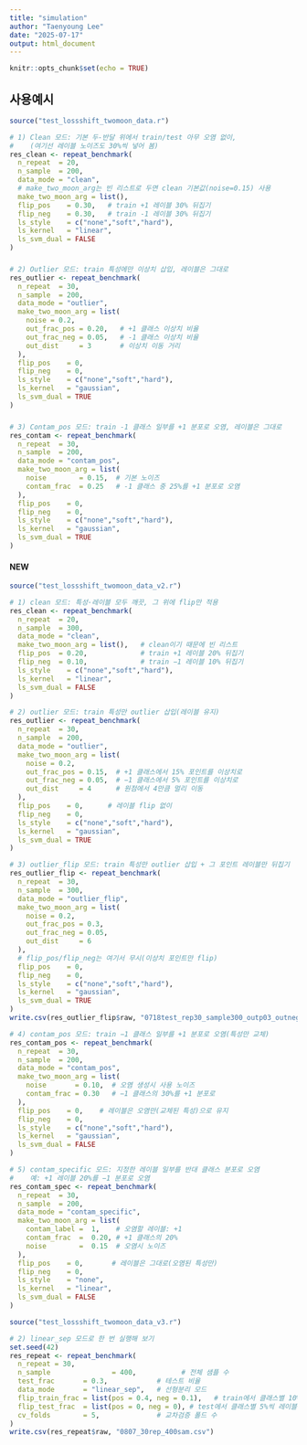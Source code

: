 ```yaml
---
title: "simulation"
author: "Taenyoung Lee"
date: "2025-07-17"
output: html_document
---
```


```r
knitr::opts_chunk$set(echo = TRUE)
```

## 사용예시

```r
source("test_lossshift_twomoon_data.r")
```



```r
# 1) Clean 모드: 기본 두‐반달 위에서 train/test 아무 오염 없이,
#    (여기선 레이블 노이즈도 30%씩 넣어 봄)
res_clean <- repeat_benchmark(
  n_repeat  = 20,
  n_sample  = 200,
  data_mode = "clean",
  # make_two_moon_arg는 빈 리스트로 두면 clean 기본값(noise=0.15) 사용
  make_two_moon_arg = list(),
  flip_pos    = 0.30,   # train +1 레이블 30% 뒤집기
  flip_neg    = 0.30,   # train -1 레이블 30% 뒤집기
  ls_style    = c("none","soft","hard"),
  ls_kernel   = "linear",
  ls_svm_dual = FALSE
)

```


###

```r
# 2) Outlier 모드: train 특성에만 이상치 삽입, 레이블은 그대로
res_outlier <- repeat_benchmark(
  n_repeat  = 30,
  n_sample  = 200,
  data_mode = "outlier",
  make_two_moon_arg = list(
    noise = 0.2,
    out_frac_pos = 0.20,   # +1 클래스 이상치 비율
    out_frac_neg = 0.05,   # -1 클래스 이상치 비율
    out_dist     = 3       # 이상치 이동 거리
  ),
  flip_pos    = 0,
  flip_neg    = 0,
  ls_style    = c("none","soft","hard"),
  ls_kernel   = "gaussian",
  ls_svm_dual = TRUE
)

```


###

```r
# 3) Contam_pos 모드: train -1 클래스 일부를 +1 분포로 오염, 레이블은 그대로
res_contam <- repeat_benchmark(
  n_repeat  = 30,
  n_sample  = 200,
  data_mode = "contam_pos",
  make_two_moon_arg = list(
    noise        = 0.15,  # 기본 노이즈
    contam_frac  = 0.25   # -1 클래스 중 25%를 +1 분포로 오염
  ),
  flip_pos    = 0,
  flip_neg    = 0,
  ls_style    = c("none","soft","hard"),
  ls_kernel   = "gaussian",
  ls_svm_dual = TRUE
)

```


########################################################################################
#### NEW ###############################################################################
########################################################################################

```r
source("test_lossshift_twomoon_data_v2.r")
```

```r
# 1) clean 모드: 특성·레이블 모두 깨끗, 그 위에 flip만 적용
res_clean <- repeat_benchmark(
  n_repeat  = 20,
  n_sample  = 300,
  data_mode = "clean",
  make_two_moon_arg = list(),   # clean이기 때문에 빈 리스트
  flip_pos  = 0.20,             # train +1 레이블 20% 뒤집기
  flip_neg  = 0.10,             # train −1 레이블 10% 뒤집기
  ls_style    = c("none","soft","hard"),
  ls_kernel   = "linear",
  ls_svm_dual = FALSE
)

```


```r
# 2) outlier 모드: train 특성만 outlier 삽입(레이블 유지)
res_outlier <- repeat_benchmark(
  n_repeat  = 30,
  n_sample  = 200,
  data_mode = "outlier",
  make_two_moon_arg = list(
    noise = 0.2,
    out_frac_pos = 0.15,  # +1 클래스에서 15% 포인트를 이상치로
    out_frac_neg = 0.05,  # −1 클래스에서 5% 포인트를 이상치로
    out_dist     = 4      # 원점에서 4만큼 멀리 이동
  ),
  flip_pos    = 0,      # 레이블 flip 없이
  flip_neg    = 0,
  ls_style    = c("none","soft","hard"),
  ls_kernel   = "gaussian",
  ls_svm_dual = TRUE
)

```


```r
# 3) outlier_flip 모드: train 특성만 outlier 삽입 + 그 포인트 레이블만 뒤집기
res_outlier_flip <- repeat_benchmark(
  n_repeat  = 30,
  n_sample  = 300,
  data_mode = "outlier_flip",
  make_two_moon_arg = list(
    noise = 0.2,
    out_frac_pos = 0.3,
    out_frac_neg = 0.05,
    out_dist     = 6
  ),
  # flip_pos/flip_neg는 여기서 무시(이상치 포인트만 flip)
  flip_pos    = 0,
  flip_neg    = 0,
  ls_style    = c("none","soft","hard"),
  ls_kernel   = "gaussian",
  ls_svm_dual = TRUE
)
write.csv(res_outlier_flip$raw, "0718test_rep30_sample300_outp03_outneg005_dist4.csv")
```



```r
# 4) contam_pos 모드: train −1 클래스 일부를 +1 분포로 오염(특성만 교체)
res_contam_pos <- repeat_benchmark(
  n_repeat  = 30,
  n_sample  = 200,
  data_mode = "contam_pos",
  make_two_moon_arg = list(
    noise       = 0.10,  # 오염 생성시 사용 노이즈
    contam_frac = 0.30   # −1 클래스의 30%를 +1 분포로
  ),
  flip_pos    = 0,    # 레이블은 오염만(교체된 특성)으로 유지
  flip_neg    = 0,
  ls_style    = c("none","soft","hard"),
  ls_kernel   = "gaussian",
  ls_svm_dual = FALSE
)

```


```r
# 5) contam_specific 모드: 지정한 레이블 일부를 반대 클래스 분포로 오염
#    예: +1 레이블 20%를 −1 분포로 오염
res_contam_spec <- repeat_benchmark(
  n_repeat  = 30,
  n_sample  = 200,
  data_mode = "contam_specific",
  make_two_moon_arg = list(
    contam_label =  1,    # 오염할 레이블: +1
    contam_frac  =  0.20, # +1 클래스의 20%
    noise        =  0.15  # 오염시 노이즈
  ),
  flip_pos    = 0,       # 레이블은 그대로(오염된 특성만)
  flip_neg    = 0,
  ls_style    = "none",
  ls_kernel   = "linear",
  ls_svm_dual = FALSE
)

```

```r
source("test_lossshift_twomoon_data_v3.r")

# 2) linear_sep 모드로 한 번 실행해 보기
set.seed(42)
res_repeat <- repeat_benchmark(
  n_repeat = 30,
  n_sample               = 400,           # 전체 샘플 수
  test_frac       = 0.3,            # 테스트 비율
  data_mode       = "linear_sep",   # 선형분리 모드
  flip_train_frac = list(pos = 0.4, neg = 0.1),   # train에서 클래스별 10%씩 레이블 뒤집기
  flip_test_frac  = list(pos = 0, neg = 0), # test에서 클래스별 5%씩 레이블 뒤집기
  cv_folds        = 5,              # 교차검증 폴드 수
)
write.csv(res_repeat$raw, "0807_30rep_400sam.csv")
```


